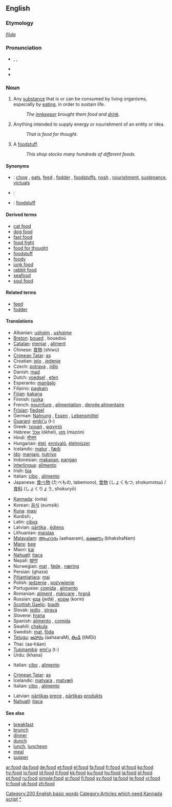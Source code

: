 ==English==

{{rank|respect|that's|Christian|745|food|trying|states|wished}}

===Etymology===
{{OE.}} ''[[fōda]]''

===Pronunciation===
* {{enPR|/fo͞od/}}, {{IPA|/fuːd/}}, {{SAMPA|/fu:d/}}
* {{audio|en-us-food.ogg|Audio (US)}}
* {{rhymes|uːd}}

===Noun===
{{en-noun|s|-}}

# {{uncountable}} Any [[substance]] that is or can be consumed by living organisms, especially by [[eat]]ing, in order to sustain life.
#: ''The [[innkeeper]] brought them food and [[drink]].''
# {{uncountable|figurative}} Anything intended to supply energy or nourishment of an entity or idea.
#: ''That is food for thought.''
# {{countable}} A [[foodstuff]].
#: ''This shop stocks many hundreds of different foods.''

====Synonyms====
* {{italbrac|substance consumed by living organisms}}: [[chow]] {{italbrac|slang}}, [[eats]]{{italbrac|slang}}, [[feed]] {{italbrac|for domesticated animals}}, [[fodder]] {{italbrac|for domesticated animals}}, [[foodstuff]]s, [[nosh]] {{italbrac|slang}}, [[nourishment]], [[sustenance]], [[victuals]]
* {{italbrac|anything intended to supply energy or nourishment of an entity or idea}}:
* {{italbrac|foodstuff}}: [[foodstuff]]

====Derived terms====
* [[cat food]]
* [[dog food]]
* [[fast food]]
* [[food fight]]
* [[food for thought]]
* [[foodstuff]]
* [[foody]]
* [[junk food]]
* [[rabbit food]]<!--used figuratively of things like muesli-->
* [[seafood]]
* [[soul food]]

====Related terms====
* [[feed]]
* [[fodder]]

====Translations====
{{trans-top|any substance consumed by living organisms to sustain life}}
* Albanian: [[ushqim]] {{m}}, [[ushqime]] {{p}}
* [[Breton]]: [[boued]] {{m}}, bouedoù {{p}}
* [[Catalan]]: [[menjar]] {{m}}, [[aliment]] {{m}}
* Chinese: [[食物]] (shíwù)
* [[Crimean Tatar]]: [[aş]]
* Croatian: [[jelo]] {{n}}, [[jedenje]] {{n}}
* Czech: [[potrava]] {{f}}, [[jídlo]] {{n}}
* Danish: [[mad#Danish|mad]] {{c}}
* Dutch: [[voedsel]] {{n}}, [[eten]] {{n}}
* Esperanto: [[manĝaĵo]]
* Filipino: [[pagkain]]
* [[Fijian]]: [[kakana]]
* Finnish: [[ruoka]]
* French: [[nourriture]] {{f}}, [[alimentation]] {{f}}, [[denrée alimentaire]] {{f}}
* [[Frisian]]: [[fiedsel]]
* German: [[Nahrung]] {{f}}, [[Essen]] {{n}}, [[Lebensmittel]] {{n}}
* [[Guarani]]: [[embi'u]] (t-)
* Greek: [[τροφή]] {{f}}, [[φαγητό]] {{n}}
* Hebrew: [[אכל]] (ókhel), [[מזון]] (mazón) {{m}}
* Hindi: [[भोजन]]
* Hungarian: [[étel]], [[ennivaló]], [[élelmiszer]]
* Icelandic: [[matur]] {{m}}, [[fæði]] {{n}}
* [[Ido]]: [[manjajo]], [[nutrivo]]
* Indonesian: [[makan|makanan]], [[pangan]] {{italbrac|scientific term}}
* [[Interlingua]]: [[alimento#Interlingua|alimento]]
* Irish: [[bia]]
* Italian: [[cibo]] {{m}}, [[alimento]] {{m}}
* Japanese: [[食べ物]] (たべもの, tabemono), [[食物]] (しょくもつ, shokumotsu) / [[食料]] (しょくりょう, shokuryō) {{italbrac|scientific term}}
{{trans-mid}}
* [[Kannada]]: (oota)
* Korean: [[음식]] (eumsik)
* [[Kuna]]: [[masi]]
* Kurdish: {{KUchar|[[خواردن]]}}, {{KUchar|[[چێشت]]}}
* Latin: [[cibus]] {{m}}
* Latvian: [[pārtika]] {{f}}, [[ēdiens]] {{m}}
* Lithuanian: [[maistas]] {{m}}
* [[Malayalam]]: [[ആഹാരം]] (aahaaram), [[ഭക്ഷണം]] (bhakshaNam)
* [[Manx]]: [[bee#Manx|bee]]
* Maori: [[kai]]
* [[Nahuatl]]: [[itaca]]
* Nepali: [[खाना]]
* Norwegian: [[mat#Norwegian|mat]] {{m}}, [[føde]] {{m|f}} , [[næring]] {{m|f}}
* Persian: {{FAchar|[[غذا]]}} (ghaza)
* [[Pitjantjatjara]]: [[mai]]
* Polish: [[jedzenie]] {{n}}, [[pożywienie]] {{n}}
* Portuguese: [[comida#Portuguese|comida]] {{f}}, [[alimento#Portuguese|alimento]] {{m}}
* Romanian: [[aliment]] {{n}}, [[mâncare]] {{f}}, [[hrană]] {{f}}
* Russian: [[еда]] (jedá) {{f}}, [[корм]] (korm) {{m}}
* [[Scottish Gaelic]]: [[biadh]] {{m}}
* Slovak: [[jedlo]] {{n}}, [[strava]] {{f}}
* Slovene: [[hrana]] {{f}}
* Spanish: [[alimento#Spanish|alimento]] {{m}}, [[comida#Spanish|comida]] {{f}}
* Swahili: [[chakula]]
* Swedish: [[mat]], [[föda]]
* [[Telugu]]: [[ఆహారం]] (aahaaraM), [[తిండి]] (tiMDi)
* Thai: {{THchar|[[อาหาร]]}} (aa-hăan)
* [[Tupinambá]]: [[emi'u]] (t-)
* Urdu: {{URchar|[[کھانا]]}} (khana)
{{trans-bottom}}

{{trans-top|anything intended to supply energy or nourishment of other forms}}
* Italian: [[cibo]] {{m}}, [[alimento]] {{m}}
{{trans-mid}}
{{trans-bottom}}

{{trans-top|foodstuff}}
* [[Crimean Tatar]]: [[aş]]
* Icelandic: [[matvara]] {{f}}, [[matvæli]] {{n}}
* Italian: [[cibo]] {{m}}, [[alimento]] {{m}}
{{trans-mid}}
* Latvian: [[pārtika]]s [[prece]] {{f}}, [[pārtika]]s [[produkts]] {{m}}
* [[Nahuatl]]: [[itaca]]
{{trans-bottom}}

====See also====
* [[breakfast]]
* [[brunch]]
* [[dinner]]
* [[dunch]]<!--don't put definitions here: (''an intermediate meal between lunch and dinner'')-->
* [[lunch]], [[luncheon]]
* [[meal]]
* [[supper]]

[[Category:200 English basic words]]
[[Category:Articles which need Kannada script]]
[[Category:Food and Drink|*]]

[[ar:food]]
[[da:food]]
[[de:food]]
[[et:food]]
[[el:food]]
[[fa:food]]
[[fr:food]]
[[gl:food]]
[[ko:food]]
[[hy:food]]
[[io:food]]
[[id:food]]
[[it:food]]
[[kk:food]]
[[ku:food]]
[[hu:food]]
[[ja:food]]
[[pl:food]]
[[pt:food]]
[[ru:food]]
[[simple:food]]
[[sr:food]]
[[fi:food]]
[[sv:food]]
[[ta:food]]
[[te:food]]
[[vi:food]]
[[tr:food]]
[[uk:food]]
[[zh:food]]